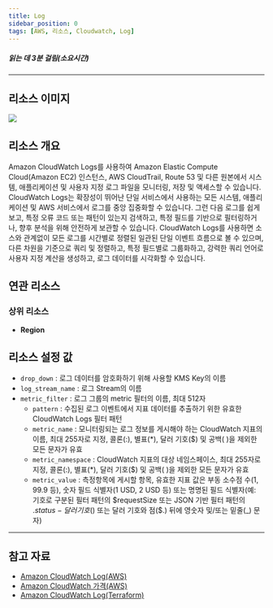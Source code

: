 ```yaml
---
title: Log
sidebar_position: 0
tags: [AWS, 리소스, Cloudwatch, Log]
---
```





##### 읽는 데 3분 걸림(소요시간)

---

## 리소스 이미지

<img src={icon} />

## 리소스 개요

Amazon CloudWatch Logs를 사용하여 Amazon Elastic Compute Cloud(Amazon EC2) 인스턴스, AWS CloudTrail, Route 53 및 다른 원본에서 시스템, 애플리케이션 및 사용자 지정 로그 파일을 모니터링, 저장 및 액세스할 수 있습니다.
CloudWatch Logs는 확장성이 뛰어난 단일 서비스에서 사용하는 모든 시스템, 애플리케이션 및 AWS 서비스에서 로그를 중앙 집중화할 수 있습니다. 그런 다음 로그를 쉽게 보고, 특정 오류 코드 또는 패턴이 있는지 검색하고, 특정 필드를 기반으로 필터링하거나, 향후 분석을 위해 안전하게 보관할 수 있습니다. CloudWatch Logs를 사용하면 소스와 관계없이 모든 로그를 시간별로 정렬된 일관된 단일 이벤트 흐름으로 볼 수 있으며, 다른 차원을 기준으로 쿼리 및 정렬하고, 특정 필드별로 그룹화하고, 강력한 쿼리 언어로 사용자 지정 계산을 생성하고, 로그 데이터를 시각화할 수 있습니다.

## 연관 리소스

### 상위 리소스

-   **Region**

## 리소스 설정 값

-   `drop_down` : 로그 데이터를 암호화하기 위해 사용할 KMS Key의 이름
-   `log_stream_name` : 로그 Stream의 이름
-   `metric_filter` : 로그 그룹의 metric 필터의 이름, 최대 512자
    -   `pattern` : 수집된 로그 이벤트에서 지표 데이터를 추출하기 위한 유효한 CloudWatch Logs 필터 패턴
    -   `metric_name` : 모니터링되는 로그 정보를 게시해야 하는 CloudWatch 지표의 이름, 최대 255자로 지정, 콜론(:), 별표(\*), 달러 기호($) 및 공백( )을 제외한 모든 문자가 유효
    -   `metric_namespace` : CloudWatch 지표의 대상 네임스페이스, 최대 255자로 지정, 콜론(:), 별표(\*), 달러 기호($) 및 공백( )을 제외한 모든 문자가 유효
    -   `metric_value` : 측정항목에 게시할 항목, 유효한 지표 값은 부동 소수점 수(1, 99.9 등), 숫자 필드 식별자(1 USD, 2 USD 등) 또는 명명된 필드 식별자(예: 기호로 구분된 필터 패턴의 $requestSize 또는 JSON 기반 필터 패턴의 $.status - 달러 기호($) 또는 달러 기호와 점($.) 뒤에 영숫자 및/또는 밑줄(\_) 문자)

---

## 참고 자료

-   [Amazon CloudWatch Log(AWS)](https://docs.aws.amazon.com/ko_kr/AmazonCloudWatchLogs/latest/APIReference/Welcome.html)
-   [Amazon CloudWatch 가격(AWS)](https://aws.amazon.com/ko/cloudwatch/pricing/?nc2=type_a)
-   [Amazon CloudWatch Log(Terraform)](https://registry.terraform.io/providers/hashicorp/aws/latest/docs/resources/cloudwatch_log_data_protection_policy)
